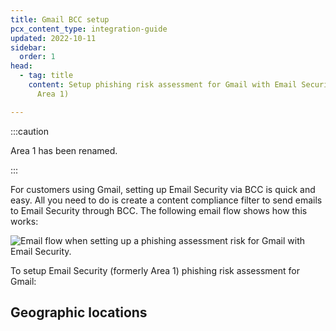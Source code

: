 ```yaml
---
title: Gmail BCC setup
pcx_content_type: integration-guide
updated: 2022-10-11
sidebar:
  order: 1
head:
  - tag: title
    content: Setup phishing risk assessment for Gmail with Email Security (formerly
      Area 1)

---
```



:::caution

Area 1 has been renamed. <Render file="rename-area1-to-ces" />


:::

For customers using Gmail, setting up Email Security via BCC is quick and easy. All you need to do is create a content compliance filter to send emails to Email Security through BCC. The following email flow shows how this works:

![Email flow when setting up a phishing assessment risk for Gmail with Email Security.](~/assets/images/email-security/deployment/api-setup/gmail/gmail-bcc-flow.png)

To setup Email Security (formerly Area 1) phishing risk assessment for Gmail:

<Render file="deployment/gmail-bcc-setup" />

## Geographic locations

<Render file="deployment/bcc-table-geographic-locations" />

